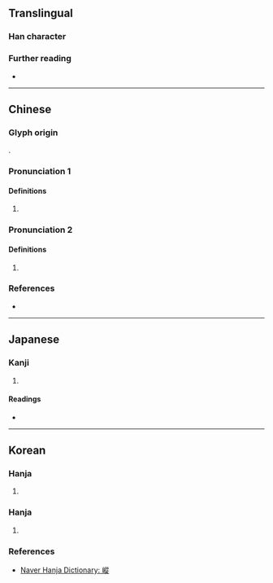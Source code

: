 {{character info}}
==Translingual==

===Han character===
{{Han char|rn=46|rad=山|as=11|sn=14|four=28781|canj=UHOO|ids=⿰山從}}

===Further reading===
* {{Han ref|kx=0317.550|dkj=08381|dj=0618.230|hdz=10794.140|uh=5D77|ud=23927|bh=E1A9|bd=57769}}

----

==Chinese==
{{zh-forms|alt=嵸}}

===Glyph origin===
{{Han compound|山|從|c1=s|c2=p|ls=psc|t1=mountain}}.

===Pronunciation 1===
{{zh-pron
|m=sǒng
|c=sung2
|mc=y
|oc=y
|cat=
}}

====Definitions====
{{head|zh|Han character}}

# {{zh-used in|嵱嵷}}

===Pronunciation 2===
{{zh-pron
|m=zōng
|mc=y
|oc=y
|cat=
}}

====Definitions====
{{head|zh|Han character}}

# {{zh-used in|巃嵷}}

===References===
* {{R:yue:Hanzi}}

----

==Japanese==

===Kanji===
{{ja-kanji|grade=|rs=山11}}

# {{rfdef|ja|sort=山11}}

====Readings====
* {{ja-readings
|on=しょう,しゅう,そう,す
}}

----

==Korean==

===Hanja===
{{ko-hanja|[[산]] [[우뚝할]]|종}}

# {{rfdef|ko|sort=山11}}

===Hanja===
{{ko-hanja|[[높낮이]][[-가]] [[같지]] [[않다|않을]]|송}}

# {{rfdef|ko|sort=山11}}

===References===
* [https://hanja.dict.naver.com/hanja?q=嵷 Naver Hanja Dictionary: 嵷]